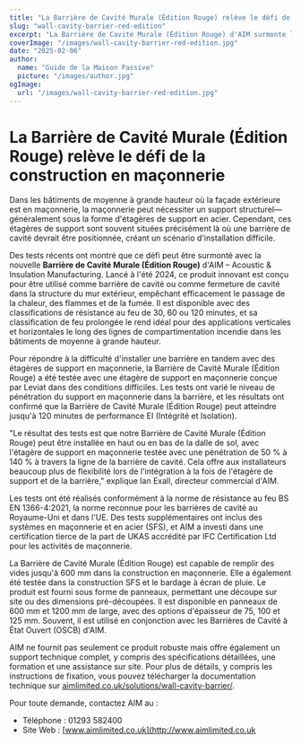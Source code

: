 ```yaml
---
title: "La Barrière de Cavité Murale (Édition Rouge) relève le défi de la construction en maçonnerie"
slug: "wall-cavity-barrier-red-edition"
excerpt: "La Barrière de Cavité Murale (Édition Rouge) d'AIM surmonte les défis d'installation en s'intégrant aux étagères de support en maçonnerie tout en garantissant une protection incendie robuste."
coverImage: "/images/wall-cavity-barrier-red-edition.jpg"
date: "2025-02-06"
author:
  name: "Guide de la Maison Passive"
  picture: "/images/author.jpg"
ogImage:
  url: "/images/wall-cavity-barrier-red-edition.jpg"
---
```


# La Barrière de Cavité Murale (Édition Rouge) relève le défi de la construction en maçonnerie

Dans les bâtiments de moyenne à grande hauteur où la façade extérieure est en maçonnerie, la maçonnerie peut nécessiter un support structurel—généralement sous la forme d'étagères de support en acier. Cependant, ces étagères de support sont souvent situées précisément là où une barrière de cavité devrait être positionnée, créant un scénario d'installation difficile.

Des tests récents ont montré que ce défi peut être surmonté avec la nouvelle **Barrière de Cavité Murale (Édition Rouge)** d'AIM – Acoustic & Insulation Manufacturing. Lancé à l'été 2024, ce produit innovant est conçu pour être utilisé comme barrière de cavité ou comme fermeture de cavité dans la structure du mur extérieur, empêchant efficacement le passage de la chaleur, des flammes et de la fumée. Il est disponible avec des classifications de résistance au feu de 30, 60 ou 120 minutes, et sa classification de feu prolongée le rend idéal pour des applications verticales et horizontales le long des lignes de compartimentation incendie dans les bâtiments de moyenne à grande hauteur.

Pour répondre à la difficulté d'installer une barrière en tandem avec des étagères de support en maçonnerie, la Barrière de Cavité Murale (Édition Rouge) a été testée avec une étagère de support en maçonnerie conçue par Leviat dans des conditions difficiles. Les tests ont varié le niveau de pénétration du support en maçonnerie dans la barrière, et les résultats ont confirmé que la Barrière de Cavité Murale (Édition Rouge) peut atteindre jusqu'à 120 minutes de performance EI (Intégrité et Isolation).

"Le résultat des tests est que notre Barrière de Cavité Murale (Édition Rouge) peut être installée en haut ou en bas de la dalle de sol, avec l'étagère de support en maçonnerie testée avec une pénétration de 50 % à 140 % à travers la ligne de la barrière de cavité. Cela offre aux installateurs beaucoup plus de flexibilité lors de l'intégration à la fois de l'étagère de support et de la barrière," explique Ian Exall, directeur commercial d'AIM.

Les tests ont été réalisés conformément à la norme de résistance au feu BS EN 1366-4:2021, la norme reconnue pour les barrières de cavité au Royaume-Uni et dans l'UE. Des tests supplémentaires ont inclus des systèmes en maçonnerie et en acier (SFS), et AIM a investi dans une certification tierce de la part de UKAS accrédité par IFC Certification Ltd pour les activités de maçonnerie.

La Barrière de Cavité Murale (Édition Rouge) est capable de remplir des vides jusqu'à 600 mm dans la construction en maçonnerie. Elle a également été testée dans la construction SFS et le bardage à écran de pluie. Le produit est fourni sous forme de panneaux, permettant une découpe sur site ou des dimensions pré-découpées. Il est disponible en panneaux de 600 mm et 1200 mm de large, avec des options d'épaisseur de 75, 100 et 125 mm. Souvent, il est utilisé en conjonction avec les Barrières de Cavité à État Ouvert (OSCB) d'AIM.

AIM ne fournit pas seulement ce produit robuste mais offre également un support technique complet, y compris des spécifications détaillées, une formation et une assistance sur site. Pour plus de détails, y compris les instructions de fixation, vous pouvez télécharger la documentation technique sur [aimlimited.co.uk/solutions/wall-cavity-barrier/](http://aimlimited.co.uk/solutions/wall-cavity-barrier/).

Pour toute demande, contactez AIM au :

- Téléphone : 01293 582400
- Site Web : [www.aimlimited.co.uk](http://www.aimlimited.co.uk